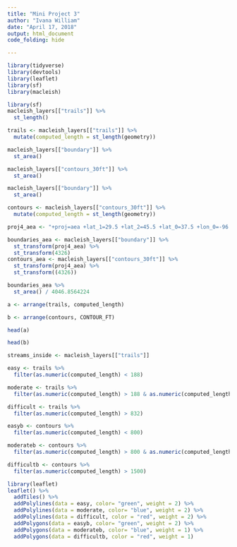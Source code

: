 ```yaml
---
title: "Mini Project 3"
author: "Ivana William"
date: "April 17, 2018"
output: html_document
code_folding: hide

---
```


```r
library(tidyverse)
library(devtools)
library(leaflet)
library(sf)
library(macleish)
```

```r
library(sf)
macleish_layers[["trails"]] %>%
  st_length()
```
```r
trails <- macleish_layers[["trails"]] %>%
  mutate(computed_length = st_length(geometry))
```
```r
macleish_layers[["boundary"]] %>%
  st_area()
```
```r
macleish_layers[["contours_30ft"]] %>%
  st_area()
```
```r
macleish_layers[["boundary"]] %>%
  st_area()
```
```r
contours <- macleish_layers[["contours_30ft"]] %>%
  mutate(computed_length = st_length(geometry))
```


```r
proj4_aea <- "+proj=aea +lat_1=29.5 +lat_2=45.5 +lat_0=37.5 +lon_0=-96 +x_0=0 +y_0=0 +ellps=GRS80 +datum=NAD83 +units=m +no_defs"
```
```r
boundaries_aea <- macleish_layers[["boundary"]] %>%
  st_transform(proj4_aea) %>%
  st_transform(4326)
contours_aea <- macleish_layers[["contours_30ft"]] %>%
  st_transform(proj4_aea) %>%
  st_transform((4326))
```


```r
boundaries_aea %>%
  st_area() / 4046.8564224
```
```r
a <- arrange(trails, computed_length) 
```

```r
b <- arrange(contours, CONTOUR_FT)
```

```r
head(a)

head(b)
```

```r
streams_inside <- macleish_layers[["trails"]]
```
```r
easy <- trails %>% 
  filter(as.numeric(computed_length) < 188)
```
```r
moderate <- trails %>%
  filter(as.numeric(computed_length) > 188 & as.numeric(computed_length) < 832)
```
```r
difficult <- trails %>% 
  filter(as.numeric(computed_length) > 832)
```
```r
easyb <- contours %>%
  filter(as.numeric(computed_length) < 800)
```
```r
moderateb <- contours %>%
  filter(as.numeric(computed_length) > 800 & as.numeric(computed_length) <1500)
```
```r
difficultb <- contours %>%
  filter(as.numeric(computed_length) > 1500)
```

```r
library(leaflet)
leaflet() %>%
  addTiles() %>%
  addPolylines(data = easy, color= "green", weight = 2) %>% 
  addPolylines(data = moderate, color= "blue", weight = 2) %>% 
  addPolylines(data = difficult, color = "red", weight = 2) %>%
  addPolygons(data = easyb, color= "green", weight = 2) %>% 
  addPolygons(data = moderateb, color= "blue", weight = 1) %>% 
  addPolygons(data = difficultb, color = "red", weight = 1) 
```





